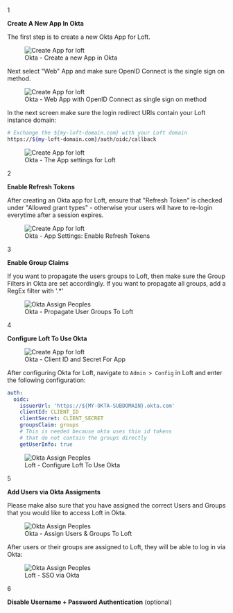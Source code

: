 
<Step>1</Step>

**Create A New App In Okta**

The first step is to create a new Okta App for Loft.

<figure class="frame">
  <img src="/docs/media/ui/auth/create-app-okta.png" alt="Create App for loft" />
  <figcaption>Okta - Create a new App in Okta</figcaption>
</figure>

Next select "Web" App and make sure OpenID Connect is the single sign on method.

<figure class="frame">
  <img src="/docs/media/ui/auth/okta-select-web.png" alt="Create App for loft" />
  <figcaption>Okta - Web App with OpenID Connect as single sign on method</figcaption>
</figure>

In the next screen make sure the login redirect URIs contain your Loft instance domain:
```bash
# Exchange the ${my-loft-domain.com} with your Loft domain
https://${my-loft-domain.com}/auth/oidc/callback
```

<figure class="frame">
  <img src="/docs/media/ui/auth/okta-app-settings.png" alt="Create App for loft" />
  <figcaption>Okta - The App settings for Loft</figcaption>
</figure>


<Step>2</Step>

**Enable Refresh Tokens**

After creating an Okta app for Loft, ensure that "Refresh Token" is checked under "Allowed grant types" - otherwise your users will have to re-login everytime after a session expires.

<figure class="frame">
  <img src="/docs/media/ui/auth/okta-refresh-token.png" alt="Create App for loft" />
  <figcaption>Okta - App Settings: Enable Refresh Tokens</figcaption>
</figure>



<Step>3</Step>

**Enable Group Claims**

If you want to propagate the users groups to Loft, then make sure the Group Filters in Okta are set accordingly. If you want to propagate all groups, add a RegEx filter with '.*'

<figure class="frame">
  <img src="/docs/media/ui/auth/okta-group-filter.png" alt="Okta Assign Peoples" />
  <figcaption>Okta - Propagate User Groups To Loft</figcaption>
</figure>


<Step>4</Step>

**Configure Loft To Use Okta**

<figure class="frame">
  <img src="/docs/media/ui/auth/okta-client-secret.png" alt="Create App for loft" />
  <figcaption>Okta - Client ID and Secret For App</figcaption>
</figure>

After configuring Okta for Loft, navigate to `Admin > Config` in Loft and enter the following configuration:

```yaml
auth:
  oidc:
    issuerUrl: 'https://${MY-OKTA-SUBDOMAIN}.okta.com'
    clientId: CLIENT_ID
    clientSecret: CLIENT_SECRET
    groupsClaim: groups
    # This is needed because okta uses thin id tokens
    # that do not contain the groups directly
    getUserInfo: true
```

<figure class="frame">
  <img src="/docs/media/ui/auth/okta-loft-config.png" alt="Okta Assign Peoples" />
  <figcaption>Loft - Configure Loft To Use Okta</figcaption>
</figure>


<Step>5</Step>

**Add Users via Okta Assigments**

Please make also sure that you have assigned the correct Users and Groups that you would like to access Loft in Okta.

<figure class="frame">
  <img src="/docs/media/ui/auth/okta-assign-people.png" alt="Okta Assign Peoples" />
  <figcaption>Okta - Assign Users &amp; Groups To Loft</figcaption>
</figure>

After users or their groups are assigned to Loft, they will be able to log in via Okta:

<figure class="frame">
  <img src="/docs/media/ui/auth/okta-loft-login.png" alt="Okta Assign Peoples" />
  <figcaption>Loft - SSO via Okta</figcaption>
</figure>


<Step>6</Step>

**Disable Username + Password Authentication** (optional)

<DisablePasswordAuthFragment/>

